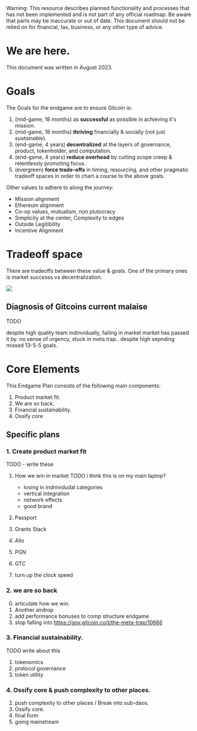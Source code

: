 
<Callout type="warning">
  Warning: This resource describes planned functionality and processes that has
  not been implemented and is not part of any official roadmap. Be aware that parts may be inaccurate or out of
  date.  This document should not be relied on for financial, tax, business, or any other type of advice.
</Callout>

# We are here.

This document was written in August 2023.

# Goals 

The Goals for the endgame are to ensure Gitcoin is:

1. (mid-game, 18 months) as **successful** as possible in achieving it's mission.
2. (mid-game, 18 months) **thriving** financially & socially (not just *sustainable*).
3. (end-game, 4 years) **decentralized** at the layers of governance, product, tokenholder, and computation.
4. (end-game, 4 years) **reduce overhead** by cutting scope creep & relentlessly promoting focus.
5.  (evergreen) **force trade-offs** in timing, resourcing, and other pragmatic tradeoff spaces in order to chart a course to the above goals.

Other values to adhere to along the journey:
- Mission alignment
- Ethereum alignment
- Co-op values, mutualism, non plutocracy
- Simplicity at the center, Complexity to edges
- Outside Legitibility
- Incentive Alignment

# Tradeoff space

There are tradeoffs between these value & goals.  One of the primary ones is market successs vs decentralization.

![](./img/west_map.png)


## Diagnosis of Gitcoins current malaise

TODO

despite high quality team indinvidually, failing in market
market has passed it by. no sense of urgency, stuck in meta trap.. despite high sepnding
missed 13-5-5 goals.

# Core Elements

This Endgame Plan consists of the following main components:
1. Product market fit.
2. We are so back.
3. Financial sustainability.
4. Ossify core 



## Specific plans

### 1. Create product market fit

TODO - write these
1. How we win in market TODO i think this is on my main laptop?
	- losing in indnividudal categories
	- vertical integration
	- network effects
	- good brand
2. Passport
3. Grants Stack
4. Allo 
5. PGN
6. GTC

1. turn up the clock speed

### 2. we are so back 

0. articulate how we win.
1. Another airdrop
2. add performance bonuses to comp structure endgame
3. stop falling into https://gov.gitcoin.co/t/the-meta-trap/10666

### 3. Financial sustainability.

TODO write about this
1. tokenomics
2. protocol governance
3. token utility

### 4. Ossify core & push complexity to other places.

2. push complexity to other places / Break into sub-daos.
3. Ossify core.
4. final form
5. going mainstream

